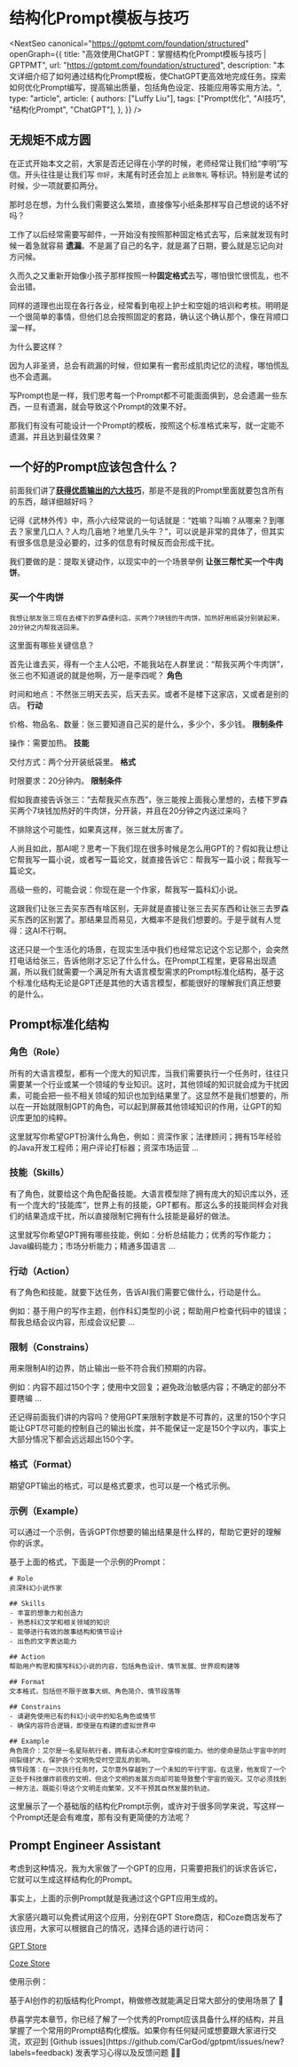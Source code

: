 # 结构化Prompt模板与技巧


<NextSeo
  canonical="https://gptpmt.com/foundation/structured"
  openGraph={{
    title: "高效使用ChatGPT：掌握结构化Prompt模板与技巧 | GPTPMT",
    url: "https://gptpmt.com/foundation/structured",
    description:
      "本文详细介绍了如何通过结构化Prompt模板，使ChatGPT更高效地完成任务。探索如何优化Prompt编写，提高输出质量，包括角色设定、技能应用等实用方法。",
    type: "article",
    article: {
      authors: ["Luffy Liu"],
      tags: ["Prompt优化", "AI技巧", "结构化Prompt", "ChatGPT"],
    },
  }}
/>

## 无规矩不成方圆

在正式开始本文之前，大家是否还记得在小学的时候，老师经常让我们给“李明”写信。开头往往是让我们写 `你好`，末尾有时还会加上 `此致敬礼` 等标识。特别是考试的时候，少一项就要扣两分。

那时总在想，为什么我们需要这么繁琐，直接像写小纸条那样写自己想说的话不好吗？

工作了以后经常需要写邮件，一开始没有按照那种固定格式去写，后来就发现有时候一着急就容易 **遗漏**。不是漏了自己的名字，就是漏了日期，要么就是忘记向对方问候。

久而久之又重新开始像小孩子那样按照一种**固定格式**去写，哪怕很忙很慌乱，也不会出错。

同样的道理也出现在各行各业，经常看到电视上护士和空姐的培训和考核。明明是一个很简单的事情，但他们总会按照固定的套路，确认这个确认那个，像在背顺口溜一样。

为什么要这样？

因为人非圣贤，总会有疏漏的时候，但如果有一套形成肌肉记忆的流程，哪怕慌乱也不会遗漏。

写Prompt也是一样，我们思考每一个Prompt都不可能面面俱到，总会遗漏一些东西，一旦有遗漏，就会导致这个Prompt的效果不好。

那我们有没有可能设计一个Prompt的模板，按照这个标准格式来写，就一定能不遗漏，并且达到最佳效果？

## 一个好的Prompt应该包含什么？

前面我们讲了[**获得优质输出的六大技巧**](https://gptpmt.com/foundation/grammar)，那是不是我的Prompt里面就要包含所有的东西，越详细越好吗？

记得《武林外传》中，燕小六经常说的一句话就是：“姓嘛？叫嘛？从哪来？到哪去？家里几口人？人均几亩地？地里几头牛？”，可以说是非常的具体了，但其实有很多信息是没必要的，过多的信息有时候反而会形成干扰。

我们要做的是：提取关键动作，以现实中的一个场景举例 **让张三帮忙买一个牛肉饼**。

### 买一个牛肉饼

```text filename="假设一个场景"
我想让朋友张三现在去楼下的罗森便利店，买两个7块钱的牛肉饼，加热好用纸袋分别装起来，20分钟之内帮我送回来。
```

这里面有哪些关键信息？

首先让谁去买，得有一个主人公吧，不能我站在人群里说：“帮我买两个牛肉饼”，张三也不知道说的就是他啊，万一是李四呢？ **角色**

时间和地点：不然张三明天去买，后天去买。或者不是楼下这家店，又或者是别的店。 **行动**

价格、物品名、数量：张三要知道自己买的是什么，多少个，多少钱。 **限制条件**

操作：需要加热。 **技能**

交付方式：两个分开装纸袋里。 **格式**

时限要求：20分钟内。 **限制条件**

假如我直接告诉张三：“去帮我买点东西”，张三能按上面我心里想的，去楼下罗森买两个7块钱加热好的牛肉饼，分开装，并且在20分钟之内送过来吗？

不排除这个可能性，如果真这样，张三就太厉害了。

人尚且如此，那AI呢？思考一下我们现在很多时候是怎么用GPT的？假如我让想让它帮我写一篇小说，或者写一篇论文，就直接告诉它：帮我写一篇小说；帮我写一篇论文。

高级一些的，可能会说：你现在是一个作家，帮我写一篇科幻小说。

这跟我们让张三去买东西有啥区别，无非就是直接让张三去买东西和让张三去罗森买东西的区别罢了。那结果显而易见，大概率不是我们想要的。于是乎就有人觉得：这AI不行啊。

这还只是一个生活化的场景，在现实生活中我们也经常忘记这个忘记那个，会突然打电话给张三，告诉他刚才忘记了什么什么。在Prompt工程里，更容易出现遗漏，所以我们就需要一个满足所有大语言模型需求的Prompt标准化结构，基于这个标准化结构无论是GPT还是其他的大语言模型，都能很好的理解我们真正想要的是什么。

## Prompt标准化结构

### 角色（Role）

所有的大语言模型，都有一个庞大的知识库，当我们需要执行一个任务时，往往只需要某一个行业或某一个领域的专业知识。这时，其他领域的知识就会成为干扰因素，可能会把一些不相关领域的知识也加到结果里了。这显然不是我们想要的，所以在一开始就限制GPT的角色，可以起到屏蔽其他领域知识的作用，让GPT的知识库更加的纯粹。

这里就写你希望GPT扮演什么角色，例如：资深作家；法律顾问；拥有15年经验的Java开发工程师；用户评论打标器；资深市场运营 ...

### 技能（Skills）

有了角色，就要给这个角色配备技能。大语言模型除了拥有庞大的知识库以外，还有一个庞大的“技能库”，世界上有的技能，GPT都有。那这么多的技能同样会对我们的结果造成干扰，所以直接限制它拥有什么技能是最好的做法。

这里就写你希望GPT拥有哪些技能，例如：分析总结能力；优秀的写作能力；Java编码能力；市场分析能力；精通多国语言 ...

### 行动（Action）

有了角色和技能，就要下达任务，告诉AI我们需要它做什么，行动是什么。

例如：基于用户的写作主题，创作科幻类型的小说；帮助用户检查代码中的错误；帮我总结会议内容，形成会议纪要 ...

### 限制（Constrains）

用来限制AI的边界，防止输出一些不符合我们预期的内容。

例如：内容不超过150个字；使用中文回复；避免政治敏感内容；不确定的部分不要瞎编 ...

<Callout>
  还记得前面我们讲的内容吗？使用GPT来限制字数是不可靠的，这里的150个字只能让GPT尽可能的控制自己的输出长度，并不能保证一定是150个字以内，事实上大部分情况下都会远远超出150个字。
</Callout>

### 格式（Format）

期望GPT输出的格式，可以是格式要求，也可以是一个格式示例。

### 示例（Example）

可以通过一个示例，告诉GPT你想要的输出结果是什么样的，帮助它更好的理解你的诉求。

基于上面的格式，下面是一个示例的Prompt：

```text filename="Prompt" copy
# Role
资深科幻小说作家

## Skills
- 丰富的想象力和创造力
- 熟悉科幻文学和相关领域的知识
- 能够进行有效的故事结构和情节设计
- 出色的文字表达能力

## Action
帮助用户构思和撰写科幻小说的内容，包括角色设计、情节发展、世界观构建等

## Format
文本格式，包括但不限于故事大纲、角色简介、情节段落等

## Constrains
- 请避免使用已有的科幻小说中的知名角色或情节
- 确保内容符合逻辑，即使是在构建的虚拟世界中

## Example
角色简介：艾尔是一名星际航行者，拥有读心术和时空穿梭的能力。他的使命是防止宇宙中的时间裂缝扩大，保护各个文明免受时空混乱的影响。
情节段落：在一次执行任务时，艾尔意外穿越到了一个未知的平行宇宙。在这里，他发现了一个正处于科技爆炸前夜的文明，但这个文明的发展方向却可能导致整个宇宙的毁灭。艾尔必须找到一种方法，既能引导这个文明走向繁荣，又不干预其自然发展的轨迹。
```

这里展示了一个基础版的结构化Prompt示例，或许对于很多同学来说，写这样一个Prompt还是会有难度，那有没有更简便的方法呢？

## Prompt Engineer Assistant

考虑到这种情况，我为大家做了一个GPT的应用，只需要把我们的诉求告诉它，它就可以生成这样结构化的Prompt。

事实上，上面的示例Prompt就是我通过这个GPT应用生成的。

大家感兴趣可以免费试用这个应用，分别在GPT Store商店，和Coze商店发布了该应用，大家可以根据自己的情况，选择合适的进行访问：

[GPT Store](https://chat.openai.com/g/g-NggrHHU0O-prompt-engineer-assistant)

[Coze Store](https://www.coze.com/store/bot/7337566244675289094)

使用示例：

<Screenshot src={StructuredImg1} alt="Prompt智能助手" />

基于AI创作的初版结构化Prompt，稍做修改就能满足日常大部分的使用场景了 🍻


<Callout type="info" emoji="💬">
  恭喜学完本章节，你已经了解了一个优秀的Prompt应该具备什么样的结构，并且掌握了一个常用的Prompt结构化模版。如果你有任何疑问或想要跟大家进行交流，欢迎到
  [Github issues](https://github.com/CarGod/gptpmt/issues/new?labels=feedback)
  发表学习心得以及反馈问题 👏🏻
</Callout>

<WeChatContact />